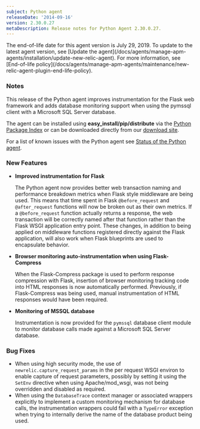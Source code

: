 ```yaml
---
subject: Python agent
releaseDate: '2014-09-16'
version: 2.30.0.27
metaDescription: Release notes for Python Agent 2.30.0.27.
---
```


<Callout variant="important">
  The end-of-life date for this agent version is July 29, 2019. To update to the latest agent version, see [Update the agent](/docs/agents/manage-apm-agents/installation/update-new-relic-agent). For more information, see [End-of-life policy](/docs/agents/manage-apm-agents/maintenance/new-relic-agent-plugin-end-life-policy).
</Callout>

### Notes

This release of the Python agent improves instrumentation for the Flask web framework and adds database monitoring support when using the pymssql client with a Microsoft SQL Server database.

The agent can be installed using **easy_install/pip/distribute** via the [Python Package Index](https://pypi.python.org/pypi/newrelic) or can be downloaded directly from our [download site](https://download.newrelic.com/python_agent/release/).

For a list of known issues with the Python agent see [Status of the Python agent](/docs/python/status-of-python-agent).

### New Features

* **Improved instrumentation for Flask**

  The Python agent now provides better web transaction naming and performance breakdown metrics when Flask style middleware are being used. This means that time spent in Flask `@before_request` and `@after_request` functions will now be broken out as their own metrics. If a `@before_request` function actually returns a response, the web transaction will be correctly named after that function rather than the Flask WSGI application entry point. These changes, in addition to being applied on middleware functions registered directly against the Flask application, will also work when Flask blueprints are used to encapsulate behavior.
* **Browser monitoring auto-instrumentation when using Flask-Compress**

  When the Flask-Compress package is used to perform response compression with Flask, insertion of browser monitoring tracking code into HTML responses is now automatically performed. Previously, if Flask-Compress was being used, manual instrumentation of HTML responses would have been required.
* **Monitoring of MSSQL database**

  Instrumentation is now provided for the `pymssql` database client module to monitor database calls made against a Microsoft SQL Server database.

### Bug Fixes

* When using high security mode, the use of `newrelic.capture_request_params` in the per request WSGI environ to enable capture of request parameters, possibly by setting it using the `SetEnv` directive when using Apache/mod_wsgi, was not being overridden and disabled as required.
* When using the `DatabaseTrace` context manager or associated wrappers explicitly to implement a custom monitoring mechanism for database calls, the instrumentation wrappers could fail with a `TypeError` exception when trying to internally derive the name of the database product being used.

